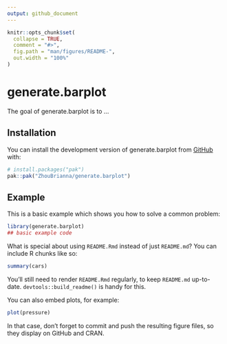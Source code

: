 ```yaml
---
output: github_document
---
```


<!-- README.md is generated from README.Rmd. Please edit that file -->

```r
knitr::opts_chunk$set(
  collapse = TRUE,
  comment = "#>",
  fig.path = "man/figures/README-",
  out.width = "100%"
)
```

# generate.barplot

<!-- badges: start -->
<!-- badges: end -->

The goal of generate.barplot is to ...

## Installation

You can install the development version of generate.barplot from [GitHub](https://github.com/) with:

``` r
# install.packages("pak")
pak::pak("ZhouBrianna/generate.barplot")
```

## Example

This is a basic example which shows you how to solve a common problem:

```r
library(generate.barplot)
## basic example code
```

What is special about using `README.Rmd` instead of just `README.md`? You can include R chunks like so:

```r
summary(cars)
```

You'll still need to render `README.Rmd` regularly, to keep `README.md` up-to-date. `devtools::build_readme()` is handy for this.

You can also embed plots, for example:

```r
plot(pressure)
```

In that case, don't forget to commit and push the resulting figure files, so they display on GitHub and CRAN.
